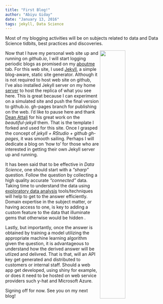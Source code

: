 ```yaml
---
title: "First Blog!"
author: "Abiyu Giday"
date: "January 13, 2016"
tags: jekyll, Data Science
---
```


Most of my blogging activities will be on subjects related to data and Data Science tidbits, best practices and discoveries. 

<img src="https://qph.is.quoracdn.net/main-qimg-3504cc03d0a1581096eba9ef97cfd7eb?convert_to_webp=true" align="right" width="40%" height="45%" />

Now that I have my personal web site up and running on _github.io_, I will start logging periodic blogs as promised on my [aboutme](http://abiyug.github.io/aboutme) tab. For this web site, I used [Jekyll](http://jekyllrb.com/),  a simple blog-aware, static site generator.  Although it is not required to host web site on github, I've also installed Jekyll server on my home [server](http://jekyllrb.com/docs/installation/) to host the replica of what you see here.  This is great because I can experiment on a simulated site and push the final version to github.io. gh-pages branch for publishing on the web. I'd like to pause here and thank [Dean Attali](http://deanattali.com/) for his great work on the *beautiful-jekyll* them. That is the template I forked and used for this site.  Once I grasped the concept of _jekyll + RStudio + github gh-pages_, it was smooth sailing.  Perhaps I will dedicate a blog on 'how to'  for those who are interested in getting their own Jekyll server up and running.

It has been said that to be effective in _Data Science_,  one should start with a  *"sharp"* question. Follow the question by collecting a high quality accurate *"connected"* data.  Taking time to understand the data using  [exploratory data analysis](https://leanpub.com/exdata) tools/techniques will help to get to the answer efficiently.  Domain expertise in the subject matter, or having access to one,  is key to adding a custom feature to the data that illuminate gems that otherwise would be hidden . 

Lastly, but importantly, once the answer is obtained by training a model utilizing the appropriate machine learning algorithm given the question, it is advantageous to understand how the derived answer will be utlized and delivred. That is that, will an API key get generated and distributed to customers or internal staff. Should a web app get developed, using shiny for example,  or does it need to be hosted on web service providers such  y-hat and Microsoft Azure. 

Signing off for now. See you on my next blog!



